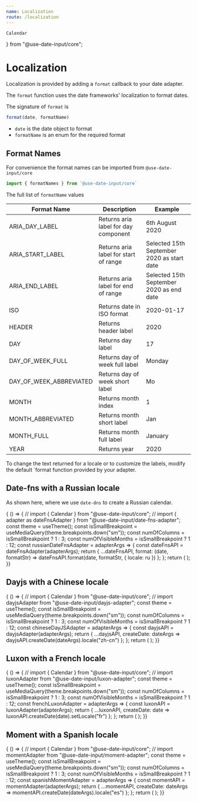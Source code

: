 ```yaml
---
name: Localization
route: /localization
---
```

    Calendar
} from "@use-date-input/core";

# Localization

Localization is provided by adding a `format` callback to your date adapter.  

The `format` function uses the date frameworks' localization to format dates.

The signature of `format` is

```javascript
format(date, formatName)
```

- `date` is the date object to format
- `formatName` is an enum for the required format

##  Format Names

For convenience the format names can be imported from `@use-date-input/core`

```javascript
import { formatNames } from `@use-date-input/core`
```

The full list of `formatName` values

| Format Name | Description | Example |
| ------- | ---------- | --- | 
| ARIA_DAY_LABEL | Returns aria label for day component | 6th August 2020 |
| ARIA_START_LABEL | Returns aria label for start of range | Selected 15th September 2020 as start date |
| ARIA_END_LABEL | Returns aria label for end of range | Selected 15th September 2020 as end date |
| ISO | Returns date in ISO format | 2020-01-17 |
| HEADER | Returns header label | 2020 |
| DAY | Returns day label | 17 |
| DAY_OF_WEEK_FULL | Returns day of week full label | Monday |
| DAY_OF_WEEK_ABBREVIATED | Returns day of week short label | Mo |
| MONTH | Returns month index | 1 |
| MONTH_ABBREVIATED | Returns month short label | Jan |
| MONTH_FULL | Returns month full label | January |
| YEAR | Returns year | 2020 |


To change the text returned for a locale or to customize the labels, modify the default `format function provided by your adapter.

##  Date-fns with a Russian locale

As shown here, where we use `date-dns` to create a Russian calendar.

<Playground>
{ () => {
    // import { Calendar } from "@use-date-input/core";
    // import { adapter as dateFnsAdapter } from "@use-date-input/date-fns-adapter";
    const theme = useTheme();
    const isSmallBreakpoint = useMediaQuery(theme.breakpoints.down("sm"));
    const numOfColumns = isSmallBreakpoint ? 1 : 3;
    const numOfVisibleMonths = isSmallBreakpoint ? 1 : 12;
    const russianDateFnsAdapter = adapterArgs => {
    const dateFnsAPI = dateFnsAdapter(adapterArgs);
        return {
            ...dateFnsAPI,
            format: (date, formatStr) => dateFnsAPI.format(date, formatStr, { locale: ru })
        };
    };
    return (
        <Calendar
            adapter={russianDateFnsAdapter}
            numOfColumns={numOfColumns}
            numOfVisibleMonths={numOfVisibleMonths}
        />
    );
}}
</Playground>

##  Dayjs with a Chinese locale

<Playground>
{ () => {
    // import { Calendar } from "@use-date-input/core";
    // import dayjsAdapter from "@use-date-input/dayjs-adapter";
    const theme = useTheme();
    const isSmallBreakpoint = useMediaQuery(theme.breakpoints.down("sm"));
    const numOfColumns = isSmallBreakpoint ? 1 : 3;
    const numOfVisibleMonths = isSmallBreakpoint ? 1 : 12;
    const chineseDayJSAdapter = adapterArgs => {
        const dayjsAPI = dayjsAdapter(adapterArgs);
        return {
            ...dayjsAPI,
            createDate: dateArgs => dayjsAPI.createDate(dateArgs).locale("zh-cn")
        };
    };
    return (
        <Calendar
            adapter={chineseDayJSAdapter}
            numOfColumns={numOfColumns}
            numOfVisibleMonths={numOfVisibleMonths}
        />
    );
}}
</Playground>

##  Luxon with a French locale

<Playground>
{ () => {
    // import { Calendar } from "@use-date-input/core";
    // import luxonAdapter from "@use-date-input/luxon-adapter";
    const theme = useTheme();
    const isSmallBreakpoint = useMediaQuery(theme.breakpoints.down("sm"));
    const numOfColumns = isSmallBreakpoint ? 1 : 3;
    const numOfVisibleMonths = isSmallBreakpoint ? 1 : 12;
    const frenchLuxonAdapter = adapterArgs => {
        const luxonAPI = luxonAdapter(adapterArgs);
        return {
            ...luxonAPI,
            createDate: date => luxonAPI.createDate(date).setLocale("fr")
        };
    };
    return (
        <Calendar
            adapter={frenchLuxonAdapter}
            numOfColumns={numOfColumns}
            numOfVisibleMonths={numOfVisibleMonths}
        />
    );
}}
</Playground>

##  Moment with a Spanish locale

<Playground>
{ () => {
    // import { Calendar } from "@use-date-input/core";
    // import momentAdapter from "@use-date-input/moment-adapter";
    const theme = useTheme();
    const isSmallBreakpoint = useMediaQuery(theme.breakpoints.down("sm"));
    const numOfColumns = isSmallBreakpoint ? 1 : 3;
    const numOfVisibleMonths = isSmallBreakpoint ? 1 : 12;
    const spanishMomentAdapter = adapterArgs => {
      const momentAPI = momentAdapter(adapterArgs);
      return {
        ...momentAPI,
        createDate: dateArgs => momentAPI.createDate(dateArgs).locale("es")
      };
    };
    return (
        <Calendar
            adapter={spanishMomentAdapter}
            numOfColumns={numOfColumns}
            numOfVisibleMonths={numOfVisibleMonths}
        />
    );
}}
</Playground>
